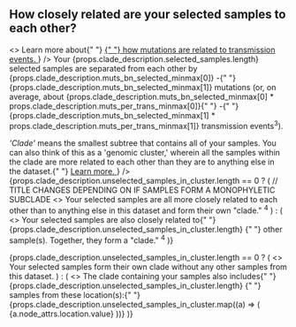 
## How closely related are your selected samples to each other?

<div className="results">
  <p>
    <>
      <Sidenote
        num="3"
        text={
          <span>
            Learn more about{" "}
            <a href="https://alliblk.github.io/genepi-book/fundamental-theory-in-genomic-epidemiology.html#the-overlapping-timescales-of-pathogen-evolution-and-pathogen-transmission.">
              {" "}
              how mutations are related to transmission events.
            </a>
          </span>
        }
      />
      Your <span className="dataPoint">
        {props.clade_description.selected_samples.length}
      </span> selected samples are separated from each other by <span className="dataPoint">
        {props.clade_description.muts_bn_selected_minmax[0]} -{" "}
        {props.clade_description.muts_bn_selected_minmax[1]}
      </span> mutations (or, on average, about <span className="dataPoint">
        {props.clade_description.muts_bn_selected_minmax[0] *
          props.clade_description.muts_per_trans_minmax[0]}{" "}
        -{" "}
        {props.clade_description.muts_bn_selected_minmax[1] *
          props.clade_description.muts_per_trans_minmax[1]}
      </span> transmission events<sup fontSize="10">3</sup>).
    </>
  </p>
  <p>
    <Sidenote
      num={4}
      text={
        <span>
          <i>'Clade'</i> means the smallest subtree that contains all of your
          samples. You can also think of this as a 'genomic cluster,' wherein
          all the samples within the clade are more related to each other than
          they are to anything else in the dataset.{" "}
          <a href="https://alliblk.github.io/genepi-book/fundamental-theory-in-genomic-epidemiology.html#what-is-a-phylogenetic-tree">
            Learn more.
          </a>
        </span>
      }
    />
    {props.clade_description.unselected_samples_in_cluster.length == 0 ? ( // TITLE CHANGES DEPENDING ON IF SAMPLES FORM A MONOPHYLETIC SUBCLADE
      <>
        Your selected samples are all more closely related to each other than to
        anything else in this dataset and form their own "clade."
        <sup fontSize="10">4</sup>
      </>
    ) : (
      <>
        Your selected samples are also closely related to{" "}
        <span className="dataPoint">
          {props.clade_description.unselected_samples_in_cluster.length}
        </span>{" "}
        other sample(s). Together, they form a "clade."
        <sup fontSize="10">4</sup>
      </>
    )}
  </p>
  <p>
    {props.clade_description.unselected_samples_in_cluster.length == 0 ? (
      <>
        Your selected samples form their own clade without any other samples
        from this dataset.
      </>
    ) : (
      <>
        The clade containing your samples also includes{" "}
        <span className="dataPoint">
          {props.clade_description.unselected_samples_in_cluster.length}
        </span>{" "}
        samples from these location(s):{" "}
        {props.clade_description.unselected_samples_in_cluster.map((a) => (
          <span className="dataPoint">{a.node_attrs.location.value}</span>
        ))}
      </>
    )}
  </p>
</div>

